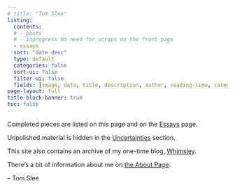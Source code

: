```yaml
---
# title: "Tom Slee"
listing:
  contents: 
  # - posts
  # - inprogress No need for scraps on the front page
  - essays
  sort: "date desc"
  type: default
  categories: false
  sort-ui: false
  filter-ui: false
  fields: [image, date, title, description, author, reading-time, categories]
page-layout: full
title-block-banner: true
toc: false
---
```


Completed pieces are listed on this page and on the [Essays](essays.qmd) page. 

Unpolished material is hidden in the [Uncertainties](inprogress.qmd) section.

This site also contains an archive of my one-time blog, [Whimsley](blog.qmd).

There's a bit of information about me on [the About Page](about.qmd).

-- Tom Slee
